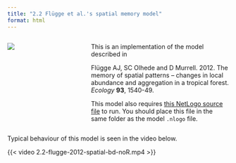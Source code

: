 ```yaml
---
title: "2.2 Flügge et al.'s spatial memory model"
format: html
---
```


:::: {.columns}
::: {.column width=35%}
[![](2.2-flugge-2012-spatial-bd.png){style="padding-right:10px;"}](2.2-flugge-2012-spatial-bd-noR.nlogox)
:::

::: {.column width=65%}
This is an implementation of the model described in

Flügge AJ, SC Olhede and D Murrell. 2012. The memory of spatial patterns – changes in local abundance and aggregation in a tropical forest. _Ecology_ **93**, 1540-49.

This model also requires [this NetLogo source file](distributions.nls) to run. You should place this file in the same folder as the model `.nlogo` file.
:::
::::

::: .clearfix
:::

Typical behaviour of this model is seen in the video below.

{{< video 2.2-flugge-2012-spatial-bd-noR.mp4 >}}